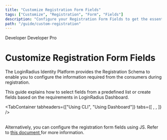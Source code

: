 ```yaml
---
title: "Customize Registration Form Fields"
tags: ["Customize", "Registration", "Form", "Fields"]
description: "Configure your Registration Form Fields to get the essential consumer information for your application."
path: "/guide/custom-registration"
---
```



<span class="developer plan-tag">Developer</span>
<span class="devloper-premium plan-tag">Developer Pro</span>

# Customize Registration Form Fields

The LoginRadius Identity Platform provides the Registration Schema to enable you to configure the information required from the consumers during registration.

This guide explains how to select fields from a predefined list or create fields based on the requirements in LoginRadius Dashboard.

<TabContainer
  tabheaders={["Using CLI", "Using Dashboard"]}
  tabs={[
    <Tab>
      <RegCLI />
    </Tab>,
    <Tab>
      <RegDashboard />
    </Tab>,
  ]}
/>

<br />
Alternatively, you can configure the registration form fields using JS. Refer to <a
  href="https://www.loginradius.com/docs/developer/references/javascript-library/customizing-your-registration-schema/"
  target="_blank"
>
  this document
</a> for more information.
